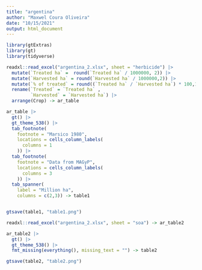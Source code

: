 ```yaml
---
title: "argentina"
author: "Maxwel Coura Oliveira"
date: "10/15/2021"
output: html_document
---
```


```r
library(gtExtras)
library(gt)
library(tidyverse)
```


```r
readxl::read_excel("argentina_2.xlsx", sheet = "herbicide") |> 
  mutate(`Treated ha` =  round(`Treated ha` / 1000000, 2)) |> 
  mutate(`Harvested ha` = round(`Harvested ha` / 1000000,2)) |> 
  mutate(`% of treated` = round((`Treated ha` / `Harvested ha`) * 100,1)) |> 
  rename(`Treated` = `Treated ha` , 
         `Harvested` = `Harvested ha`) |> 
  arrange(Crop) -> ar_table
```

```r
ar_table |> 
  gt() |> 
  gt_theme_538() |> 
  tab_footnote(
    footnote = "Marsico 1980",
    locations = cells_column_labels(
      columns = 1
    )) |> 
  tab_footnote(
    footnote = "Data from MAGyP",
    locations = cells_column_labels(
      columns = 3
    )) |> 
  tab_spanner(
    label = "Million ha",
    columns = c(2,3)) -> table1


gtsave(table1, "table1.png")
```



```r
readxl::read_excel("argentina_2.xlsx", sheet = "soa") -> ar_table2
```




```r
ar_table2 |> 
  gt() |> 
  gt_theme_538() |> 
  fmt_missing(everything(), missing_text = "") -> table2

gtsave(table2, "table2.png")
```





